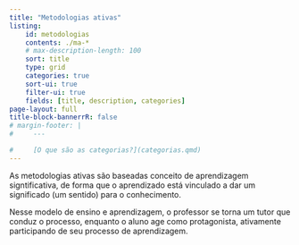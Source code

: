 ```yaml
---
title: "Metodologias ativas"
listing:
    id: metodologias
    contents: ./ma-*
    # max-description-length: 100
    sort: title
    type: grid
    categories: true
    sort-ui: true
    filter-ui: true
    fields: [title, description, categories]
page-layout: full
title-block-bannerrR: false
# margin-footer: |
#     ---

#     [O que são as categorias?](categorias.qmd)
---
```


As metodologias ativas são baseadas conceito de aprendizagem signtificativa, de forma que o aprendizado está vinculado a dar um significado (um sentido) para o conhecimento.

Nesse modelo de ensino e aprendizagem, o professor se torna um tutor que conduz o processo, enquanto o aluno age como protagonista, ativamente participando de seu processo de aprendizagem.

<!--
::: {#metodologias}
:::
-->